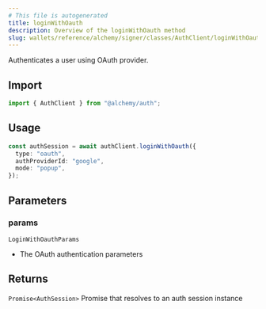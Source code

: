 ```yaml
---
# This file is autogenerated
title: loginWithOauth
description: Overview of the loginWithOauth method
slug: wallets/reference/alchemy/signer/classes/AuthClient/loginWithOauth
---
```


Authenticates a user using OAuth provider.

## Import

```ts
import { AuthClient } from "@alchemy/auth";
```

## Usage

```ts
const authSession = await authClient.loginWithOauth({
  type: "oauth",
  authProviderId: "google",
  mode: "popup",
});
```

## Parameters

### params

`LoginWithOauthParams`

- The OAuth authentication parameters

## Returns

`Promise<AuthSession>`
Promise that resolves to an auth session instance
